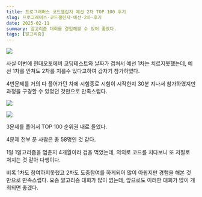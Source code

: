 ```yaml
---
title: 프로그래머스 코드챌린지 예선 2차 TOP 100 후기
slug: 프로그래머스-코드챌린지-예선-2차-후기
date: 2025-02-11
summary: 알고리즘 대회를 경험해볼 수 있어 좋았다.
tags: [알고리즘]
---
```


![](https://velog.velcdn.com/images/skiende74/post/5a7274eb-4ce2-4abb-b527-c3c3732dc530/image.png)

사실 이번에 현대오토에버 코딩테스트와 날짜가 겹쳐서 예선 1차는 치르지못했는데,
예선 1차를 안쳐도 2차를 치를수 있다고하여 갑자기 참가하였다.

4번문제를 거의 다 풀어가던 차에 시험종료
시험이 시작한지 30분 지나서 참가하였지만 과정을 구경할 수 있었던 것만으로 만족스럽다.

![](https://velog.velcdn.com/images/skiende74/post/147e1483-68a1-46c8-876d-b041e3394954/image.png)

![](https://velog.velcdn.com/images/skiende74/post/6885f915-b21b-4e0c-8bd6-db6094e6071c/image.png)

3문제를 풀어서 TOP 100 순위권 내로 들었다.

4문제 전부 푼 사람은 총 58명인 것 같다.

1일 1알고리즘을 멈춘지 4개월이라 겁을 먹었는데,
의외로 코드를 치다보니 또 저절로 쳐지는 것 같아 다행이다.

비록 1차도 참여하지못했고 2차도 도중참여를 하게되어 많이 아쉽지만 경험을 해본 것 만으로 만족스럽다.
요즘 알고리즘 대회가 많이 없는데, 앞으로도 이러한 대회가 많이 개최되면 좋겠다.
